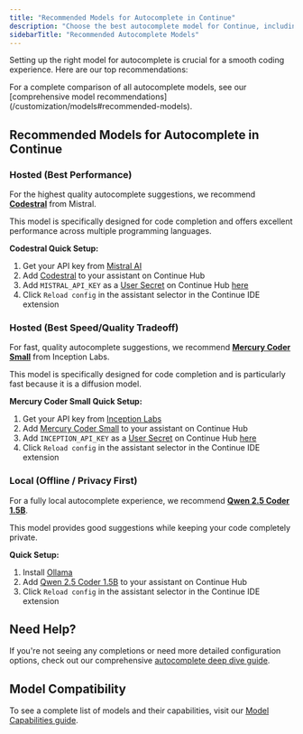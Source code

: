 ```yaml
---
title: "Recommended Models for Autocomplete in Continue"
description: "Choose the best autocomplete model for Continue, including hosted high-performance options, fast speed/quality tradeoffs, and local privacy-first models."
sidebarTitle: "Recommended Autocomplete Models"
---
```


Setting up the right model for autocomplete is crucial for a smooth coding experience. Here are our top recommendations:

<Info>
  For a complete comparison of all autocomplete models, see our [comprehensive model recommendations](/customization/models#recommended-models).
</Info>

## Recommended Models for Autocomplete in Continue

### Hosted (Best Performance)

For the highest quality autocomplete suggestions, we recommend **[Codestral](https://hub.continue.dev/mistral/codestral)** from Mistral.

This model is specifically designed for code completion and offers excellent performance across multiple programming languages.

**Codestral Quick Setup:**

1. Get your API key from [Mistral AI](https://console.mistral.ai)
2. Add [Codestral](https://hub.continue.dev/mistral/codestral) to your assistant on Continue Hub
3. Add `MISTRAL_API_KEY` as a [User Secret](https://docs.continue.dev/hub/secrets/secret-types#user-secrets) on Continue Hub [here](https://hub.continue.dev/settings/secrets)
4. Click `Reload config` in the assistant selector in the Continue IDE extension

### Hosted (Best Speed/Quality Tradeoff)

For fast, quality autocomplete suggestions, we recommend **[Mercury Coder Small](https://hub.continue.dev/inceptionlabs/mercury-coder-small)** from Inception Labs.

This model is specifically designed for code completion and is particularly fast because it is a diffusion model.

**Mercury Coder Small Quick Setup:**

1. Get your API key from [Inception Labs](https://platform.inceptionlabs.ai/)
2. Add [Mercury Coder Small](https://hub.continue.dev/inceptionlabs/mercury-coder-small) to your assistant on Continue Hub
3. Add `INCEPTION_API_KEY` as a [User Secret](https://docs.continue.dev/hub/secrets/secret-types#user-secrets) on Continue Hub [here](https://hub.continue.dev/settings/secrets)
4. Click `Reload config` in the assistant selector in the Continue IDE extension

### Local (Offline / Privacy First)

For a fully local autocomplete experience, we recommend **[Qwen 2.5 Coder 1.5B](https://hub.continue.dev/ollama/qwen2.5-coder-1.5b)**.

This model provides good suggestions while keeping your code completely private.

**Quick Setup:**

1. Install [Ollama](https://ollama.ai/)
2. Add [Qwen 2.5 Coder 1.5B](https://hub.continue.dev/ollama/qwen2.5-coder-1.5b) to your assistant on Continue Hub
3. Click `Reload config` in the assistant selector in the Continue IDE extension

## Need Help?

If you're not seeing any completions or need more detailed configuration options, check out our comprehensive [autocomplete deep dive guide](/customize/deep-dives/autocomplete).

## Model Compatibility

To see a complete list of models and their capabilities, visit our [Model Capabilities guide](/customize/deep-dives/model-capabilities).
